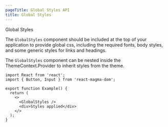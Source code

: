 ```yaml
---
pageTitle: Global Styles API
title: Global Styles
---
```


<DocsHeading type="api">Global Styles</DocsHeading>

The `GlobalStyles` component should be included at the top of your application to provide global css, including the required fonts,
body styles, and some generic styles for links and headings.

The `GlobalStyles` component can be nested inside the <Link to="/api/theme">ThemeContext.Provider</Link> to inherit styles from the theme.

```tsx
import React from 'react';
import { Button, Input } from 'react-magma-dom';

export function Example() {
  return (
    <>
      <GlobalStyles />
      <div>Styles applied</div>
    </>
  );
}
```
